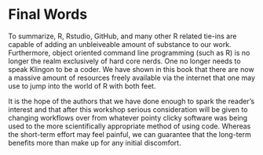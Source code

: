 # Final Words
To summarize, R, Rstudio, GitHub, and many other R related tie-ins are capable of adding an unbleiveable amount of substance to our work. Furthermore, object oriented command line programming (such as R) is no longer the realm exclusively of hard core nerds. One no longer needs to speak Klingon to be a coder. We have shown in this book that there are now a massive amount of resources freely available via the internet that one may use to jump into the world of R with both feet.

It is the hope of the authors that we have done enough to spark the reader's interest and that after this workshop serious consideration will be given to changing workflows over from whatever pointy clicky software was being used to the more scientifically appropriate method of using code. Whereas the short-term effort may feel painful, we can guarantee that the long-term benefits more than make up for any initial discomfort.
